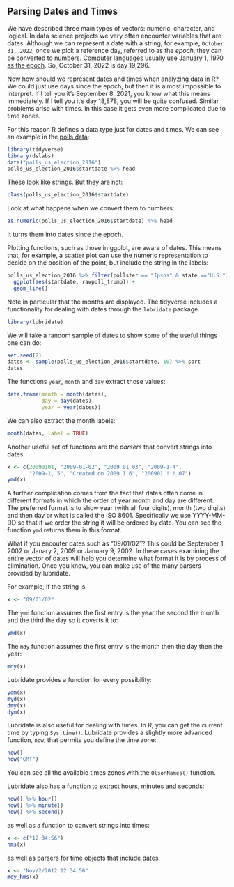 ## Parsing Dates and Times

We have described three main types of vectors: numeric, character, and logical. In data science projects we very often encounter variables that are dates. Although we can represent a date with a string, for example, `October 31, 2022`, once we pick a reference day, referred to as the _epoch_, they can be converted to numbers. Computer languages usually use [January 1, 1970 as the epoch](https://www.quora.com/Why-does-epoch-time-start-with-January-1-1970). So, October 31, 2022 is day 19,296. 

Now how should we represent dates and times when analyzing data in R? We could just use days since the epoch, but then it is almost impossible to interpret. If I tell you it's September 8, 2021, you know what this means immediately. If I tell you it's day 18,878, you will be quite confused. Similar problems arise with times. In this case it gets even more complicated due to time zones. 

For this reason R defines a data type just for dates and times. We can see an example in the [polls data](https://cran.r-project.org/web/packages/dslabs/dslabs.pdf):

```r
library(tidyverse)
library(dslabs)
data("polls_us_election_2016")
polls_us_election_2016$startdate %>% head
```

These look like strings. But they are not:

```r
class(polls_us_election_2016$startdate)
```

Look at what happens when we convert them to numbers:

```r
as.numeric(polls_us_election_2016$startdate) %>% head
```

It turns them into dates since the epoch. 

Plotting functions, such as those in ggplot, are aware of dates. This means that, for example, a scatter plot can use the numeric representation to decide on the position of the point, but include the string in the labels:

```r
polls_us_election_2016 %>% filter(pollster == "Ipsos" & state =="U.S.") %>%
  ggplot(aes(startdate, rawpoll_trump)) +
  geom_line()
```

Note in particular that the months are displayed. The tidyverse includes a functionality for dealing with dates through the `lubridate` package. 

```r
library(lubridate)
```

We will take a random sample of dates to show some of the useful things one can do:
```r
set.seed(2)
dates <- sample(polls_us_election_2016$startdate, 10) %>% sort
dates
```

The functions `year`, `month` and `day` extract those values:

```r
data.frame(month = month(dates),
           day = day(dates),
           year = year(dates))
```

We can also extract the month labels:

```r
month(dates, label = TRUE)
```


Another useful set of functions are the _parsers_ that convert strings into dates.

```r
x <- c(20090101, "2009-01-02", "2009 01 03", "2009-1-4",
       "2009-1, 5", "Created on 2009 1 6", "200901 !!! 07")
ymd(x)
```


A further complication comes from the fact that dates often come in different formats in which the order of year month and day are different. The preferred format is to show year (with all four digits), month (two digits) and then day or what is called the ISO 8601. Specifically we use YYYY-MM-DD so that if we order the string it will be ordered by date. You can see the function `ymd` returns them in this format.

What if you encouter dates such as "09/01/02"? This could be September 1, 2002 or Janary 2, 2009 or January 9, 2002. 
In these cases examining the entire vector of dates will help you determine what format it is by process of elimination. Once you know, you can make use of the many parsers provided by lubridate.

For example, if the string is

```r
x <- "09/01/02"
```

The `ymd` function assumes the first entry is the year the second the month and the third the day so it coverts it to:

```r
ymd(x)
```

The `mdy` function assumes the first entry is the month then the day then the year:

```r
mdy(x)
```

Lubridate provides a function for every possibility:
```r
ydm(x)
myd(x)
dmy(x)
dym(x)
```



Lubridate is also useful for dealing with times. In R, you can get the current time by typing `Sys.time()`. Lubridate provides a slightly more advanced function, `now`, that permits you define the time zone:

```r
now()
now("GMT")
```

You can see all the available times zones with the `OlsonNames()` function.

Lubridate also has a function to extract hours, minutes and seconds:

```r
now() %>% hour()
now() %>% minute()
now() %>% second()
```

as well as a function to convert strings into times:

```r
x <- c("12:34:56")
hms(x)
```

as well as parsers for time objects that include dates:

```r
x <- "Nov/2/2012 12:34:56"
mdy_hms(x)
```
